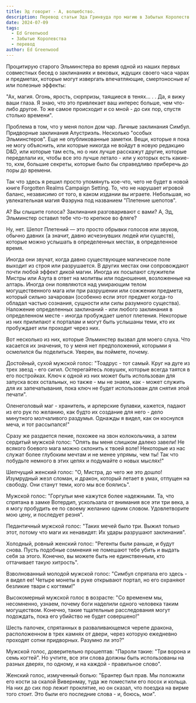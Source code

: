 ```yaml
---
title: Эд говорит - А, волшебство.
description: Перевод статьи Эда Гринвуда про магию в Забытых Королеств
date: 2024-07-09 
tags:
  - Ed Greenwood
  - Забытые Королевства
  - перевод
author: Ed Greenwood
---
```


Процитирую старого Эльминстера во время одной из наших первых совместных бесед о заклинаниях и вековых, ждущих своего часа чарах и предметах, которые могут извергать впечатляющие, смертоносные и/или полезные эффекты:

"Ах, магия. Огонь, ярость, сюрпризы, таящиеся в тенях... . . Да, я вижу ваши глаза. Я знаю, что это привлекает ваш интерес больше, чем что-либо другое. То же самое происходит и со мной - до сих пор, спустя столько времени".

Проблема в том, что у меня полон дом чар. Личные заклинания Симбул. Придворные заклинания Алустриэль. Несколько "особых Эльминстеров". Еще не опубликованные заметки. Вещи, которые я пока не могу объяснить, или которые никогда не войдут в новую редакцию D&D, или которые там есть, но о них лучше расскажут другие, которые переделали их, чтобы все это лучше летало - или у которых есть какие-то, кхм, большие секреты, которые было бы справедливо приберечь до поры до времени.

Так что здесь я решил просто упомянуть кое-что, чего не будет в новой книге Forgotten Realms Campaign Setting. То, что не нарушает игровой баланс, независимо от того, в каком издании вы играете. Небольшая, но увлекательная магия Фаэруна под названием "Плетение шепотов".

А? Вы слышите голоса? Заклинания разговаривают с вами? А, Эд, Эльминстер оставил тебе что-то крепкое во фляге?

Ну, нет. Шепот Плетений — это просто обрывки голосов или звуков, обычно давних (а значит, давно исчезнувших людей или существ), которые можно услышать в определенных местах, в определенное время.

Иногда они звучат, когда давно существующее магическое поле выходит из строя или разрушается. В других местах они сопровождают почти любой эффект дикой магии. Иногда их посылают служители Мистры или Азута в ответ на молитвы или подношения, возложенные на алтарь. Иногда они появляются над умирающим телом могущественного мага или при разрушении или сожжении предмета, который сильно зачарован (особенно если этот предмет когда-то обладал частью сознания, сущности или силы разумного существа). Наложение определенных заклинаний - или любого заклинания в определенном месте - иногда пробуждает шепот плетения. Некоторые из них прилипают к порталам и могут быть услышаны теми, кто их пробуждает или проходит через них.

Вот несколько из них, которые Эльминстер вызвал для моего слуха. Что касается их значения, то у меня нет предположений, которыми я осмелился бы поделиться. Уверен, вы поймете, почему.

Достойный, сухой мужской голос: "Тоадрус - тот самый. Круг на дуге из трех звезд - его сигил. Остерегайтесь ловушек, которые всегда таятся в его постройках. Ключ к одной из них может быть использован для запуска всех остальных, но также - мы не знаем, как - может служить для их запечатывания, пока ключ не будет использован для снятия этой печати".

Оленеголовый маг - хранитель, и арперские булавки, кажется, падают из его рук по желанию, как будто их создание для него - дело минутного молчаливого раздумья. Однажды я видел, как он коснулся меча, и тот рассыпался!"

Сразу же раздается пение, похожее на звон колокольчика, а затем сердитый мужской голос: "Опять вы меня слишком далеко завели! Не всякого боевого мага можно склонить к твоей воле! Некоторые из нас служат более глубоким мечтам и не менее упрямы, чем ты! Так что побудьте немного в этих цепях и подумайте о новых мыслях!"

Шепчущий женский голос: "О, Мистра, до чего же это дошло! Изумрудный жезл сломан, и дракон, который летает в умах, отпущен на свободу. Они станут теми, кого мы все боялись".

Мужской голос: "Горгульи мне кажутся более надежными. Та, что спрятана в замке Вотердип, ускользала от внимания все эти три века, а я могу пробудить ее по своему желанию одним словом. Удовлетворите мою цену, и последует резня".

Педантичный мужской голос: "Таких мечей было три. Выжил только этот, потому что маги их ненавидят: Их удары разрушают заклинания".

Холодный, ровный женский голос: "Регенты были раньше, и будут снова. Пусть подобные сомнения не помешают тебе убить и выдать себя за этого. Конечно, вы можете быть не единственным, кто оттачивает такую хитрость".

Взволнованный молодой мужской голос: "Симбул спрятала его здесь - я видел ее! Четыре монеты в руке открывают портал, но его охраняют безликие твари с когтями!"

Высокомерный мужской голос в возрасте: "Со временем мы, несомненно, узнаем, почему боги наделили одного человека таким могуществом. Конечно, такие тщательные расследования могут подождать, пока его убийство не будет совершено!"

Шесть палочек, спрятанных в разваливающемся черепе дракона, расположенном в трех камнях от двери, через которую ежедневно проходят сотни придворных. Разумно ли это?"

Мужской голос, доверительно прошептав: "Пароли такие: "Три ворона и семь когтей". Но учтите, все эти слова должны быть использованы на разных дверях, по одному, и на каждой - правильное слово".

Женский голос, измученный болью: "Брантер был прав. Мы положили его кости за скалой Вивернмау, туда же поместили его посох и кольца. На них до сих пор лежит проклятие, но он сказал, что поездка на вирме того стоит. Это были его последние слова - и, боюсь, мои".
